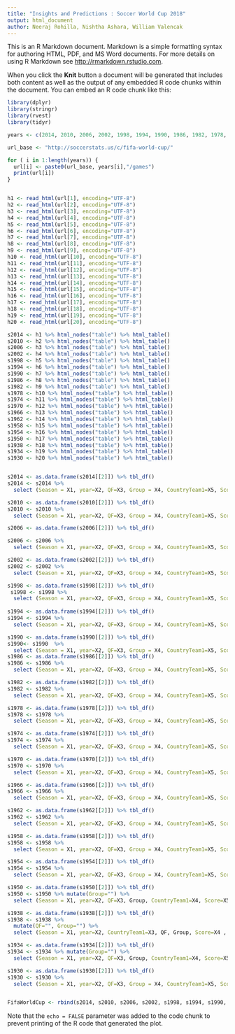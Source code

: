 ```yaml
---
title: "Insights and Predictions : Soccer World Cup 2018"
output: html_document
author: Neeraj Rohilla, Nishtha Ashara, William Valencak
---
```


This is an R Markdown document. Markdown is a simple formatting syntax for authoring HTML, PDF, and MS Word documents. For more details on using R Markdown see <http://rmarkdown.rstudio.com>.

When you click the **Knit** button a document will be generated that includes both content as well as the output of any embedded R code chunks within the document. You can embed an R code chunk like this:

```r
library(dplyr)
library(stringr)
library(rvest)
library(tidyr)

years <- c(2014, 2010, 2006, 2002, 1998, 1994, 1990, 1986, 1982, 1978, 1974, 1970, 1966, 1962, 1958, 1954, 1950, 1938, 1934, 1930)

url_base <- "http://soccerstats.us/c/fifa-world-cup/"

for ( i in 1:length(years)) {
  url[i] <- paste0(url_base, years[i],"/games")
  print(url[i])
}


h1 <- read_html(url[1], encoding="UTF-8")
h2 <- read_html(url[2], encoding="UTF-8")
h3 <- read_html(url[3], encoding="UTF-8")
h4 <- read_html(url[4], encoding="UTF-8")
h5 <- read_html(url[5], encoding="UTF-8")
h6 <- read_html(url[6], encoding="UTF-8")
h7 <- read_html(url[7], encoding="UTF-8")
h8 <- read_html(url[8], encoding="UTF-8")
h9 <- read_html(url[9], encoding="UTF-8")
h10 <- read_html(url[10], encoding="UTF-8")
h11 <- read_html(url[11], encoding="UTF-8")
h12 <- read_html(url[12], encoding="UTF-8")
h13 <- read_html(url[13], encoding="UTF-8")
h14 <- read_html(url[14], encoding="UTF-8")
h15 <- read_html(url[15], encoding="UTF-8")
h16 <- read_html(url[16], encoding="UTF-8")
h17 <- read_html(url[17], encoding="UTF-8")
h18 <- read_html(url[18], encoding="UTF-8")
h19 <- read_html(url[19], encoding="UTF-8")
h20 <- read_html(url[20], encoding="UTF-8")

s2014 <- h1 %>% html_nodes("table") %>% html_table() 
s2010 <- h2 %>% html_nodes("table") %>% html_table() 
s2006 <- h3 %>% html_nodes("table") %>% html_table() 
s2002 <- h4 %>% html_nodes("table") %>% html_table() 
s1998 <- h5 %>% html_nodes("table") %>% html_table() 
s1994 <- h6 %>% html_nodes("table") %>% html_table() 
s1990 <- h7 %>% html_nodes("table") %>% html_table() 
s1986 <- h8 %>% html_nodes("table") %>% html_table() 
s1982 <- h9 %>% html_nodes("table") %>% html_table() 
s1978 <- h10 %>% html_nodes("table") %>% html_table() 
s1974 <- h11 %>% html_nodes("table") %>% html_table() 
s1970 <- h12 %>% html_nodes("table") %>% html_table() 
s1966 <- h13 %>% html_nodes("table") %>% html_table() 
s1962 <- h14 %>% html_nodes("table") %>% html_table() 
s1958 <- h15 %>% html_nodes("table") %>% html_table() 
s1954 <- h16 %>% html_nodes("table") %>% html_table() 
s1950 <- h17 %>% html_nodes("table") %>% html_table() 
s1938 <- h18 %>% html_nodes("table") %>% html_table() 
s1934 <- h19 %>% html_nodes("table") %>% html_table() 
s1930 <- h20 %>% html_nodes("table") %>% html_table() 


s2014 <- as.data.frame(s2014[[2]]) %>% tbl_df() 
s2014 <- s2014 %>% 
  select (Season = X1, year=X2, QF=X3, Group = X4, CountryTeam1=X5, Score=X6 , CountryTeam2=X7, Location=X8, Refree = X9 , Attendence = X10)

s2010 <- as.data.frame(s2010[[2]]) %>% tbl_df()
s2010 <- s2010 %>% 
  select (Season = X1, year=X2, QF=X3, Group = X4, CountryTeam1=X5, Score=X6 , CountryTeam2=X7, Location=X8, Refree = X9 , Attendence = X10)

s2006 <- as.data.frame(s2006[[2]]) %>% tbl_df()

s2006 <- s2006 %>% 
  select (Season = X1, year=X2, QF=X3, Group = X4, CountryTeam1=X5, Score=X6 , CountryTeam2=X7, Location=X8, Refree = X9 , Attendence = X10)

s2002 <- as.data.frame(s2002[[2]]) %>% tbl_df()
s2002 <- s2002 %>% 
  select (Season = X1, year=X2, QF=X3, Group = X4, CountryTeam1=X5, Score=X6 , CountryTeam2=X7, Location=X8, Refree = X9 , Attendence = X10)

s1998 <- as.data.frame(s1998[[2]]) %>% tbl_df()
 s1998 <- s1998 %>% 
  select (Season = X1, year=X2, QF=X3, Group = X4, CountryTeam1=X5, Score=X6 , CountryTeam2=X7, Location=X8, Refree = X9 , Attendence = X10)
 
s1994 <- as.data.frame(s1994[[2]]) %>% tbl_df()
s1994 <- s1994 %>% 
  select (Season = X1, year=X2, QF=X3, Group = X4, CountryTeam1=X5, Score=X6 , CountryTeam2=X7, Location=X8, Refree = X9 , Attendence = X10)

s1990 <- as.data.frame(s1990[[2]]) %>% tbl_df()
s1990<- s1990  %>% 
  select (Season = X1, year=X2, QF=X3, Group = X4, CountryTeam1=X5, Score=X6 , CountryTeam2=X7, Location=X8, Refree = X9 , Attendence = X10)
s1986 <- as.data.frame(s1986[[2]]) %>% tbl_df()
s1986 <- s1986 %>% 
  select (Season = X1, year=X2, QF=X3, Group = X4, CountryTeam1=X5, Score=X6 , CountryTeam2=X7, Location=X8, Refree = X9 , Attendence = X10)

s1982 <- as.data.frame(s1982[[2]]) %>% tbl_df()
s1982 <- s1982 %>% 
  select (Season = X1, year=X2, QF=X3, Group = X4, CountryTeam1=X5, Score=X6 , CountryTeam2=X7, Location=X8, Refree = X9 , Attendence = X10)

s1978 <- as.data.frame(s1978[[2]]) %>% tbl_df()
s1978 <- s1978 %>% 
  select (Season = X1, year=X2, QF=X3, Group = X4, CountryTeam1=X5, Score=X6 , CountryTeam2=X7, Location=X8, Refree = X9 , Attendence = X10)

s1974 <- as.data.frame(s1974[[2]]) %>% tbl_df()
s1974 <- s1974 %>% 
  select (Season = X1, year=X2, QF=X3, Group = X4, CountryTeam1=X5, Score=X6 , CountryTeam2=X7, Location=X8, Refree = X9 , Attendence = X10)

s1970 <- as.data.frame(s1970[[2]]) %>% tbl_df()
s1970 <- s1970 %>% 
  select (Season = X1, year=X2, QF=X3, Group = X4, CountryTeam1=X5, Score=X6 , CountryTeam2=X7, Location=X8, Refree = X9 , Attendence = X10)

s1966 <- as.data.frame(s1966[[2]]) %>% tbl_df()
s1966 <- s1966 %>% 
  select (Season = X1, year=X2, QF=X3, Group = X4, CountryTeam1=X5, Score=X6 , CountryTeam2=X7, Location=X8, Refree = X9 , Attendence = X10)

s1962 <- as.data.frame(s1962[[2]]) %>% tbl_df()
s1962 <- s1962 %>% 
  select (Season = X1, year=X2, QF=X3, Group = X4, CountryTeam1=X5, Score=X6 , CountryTeam2=X7, Location=X8, Refree = X9 , Attendence = X10)

s1958 <- as.data.frame(s1958[[2]]) %>% tbl_df()
s1958 <- s1958 %>% 
  select (Season = X1, year=X2, QF=X3, Group = X4, CountryTeam1=X5, Score=X6 , CountryTeam2=X7, Location=X8, Refree = X9 , Attendence = X10)

s1954 <- as.data.frame(s1954[[2]]) %>% tbl_df()
s1954 <- s1954 %>% 
  select (Season = X1, year=X2, QF=X3, Group = X4, CountryTeam1=X5, Score=X6 , CountryTeam2=X7, Location=X8, Refree = X9 , Attendence = X10)

s1950 <- as.data.frame(s1950[[2]]) %>% tbl_df()
s1950 <- s1950 %>% mutate(Group="") %>%
  select (Season = X1, year=X2, QF=X3, Group, CountryTeam1=X4, Score=X5 , CountryTeam2=X6, Location=X7, Refree = X8 , Attendence = X9)

s1938 <- as.data.frame(s1938[[2]]) %>% tbl_df()
s1938 <- s1938 %>%
  mutate(QF="", Group="") %>% 
  select (Season = X1, year=X2, CountryTeam1=X3, QF, Group, Score=X4 , CountryTeam2=X5, Location=X6, Refree = X7 , Attendence = X8) 

s1934 <- as.data.frame(s1934[[2]]) %>% tbl_df()
s1934 <- s1934 %>% mutate(Group="") %>%
  select (Season = X1, year=X2, QF=X3, Group, CountryTeam1=X4, Score=X5 , CountryTeam2=X6, Location=X7, Refree = X8 , Attendence = X9)

s1930 <- as.data.frame(s1930[[2]]) %>% tbl_df()
s1930 <- s1930 %>% 
  select (Season = X1, year=X2, QF=X3, Group = X4, CountryTeam1=X5, Score=X6 , CountryTeam2=X7, Location=X8, Refree = X9 , Attendence = X10)


FifaWorldCup <- rbind(s2014, s2010, s2006, s2002, s1998, s1994, s1990, s1986, s1982, s1978, s1974, s1970, s1966, s1962, s1958, s1954, s1950, s1934, s1930)


```


Note that the `echo = FALSE` parameter was added to the code chunk to prevent printing of the R code that generated the plot.
